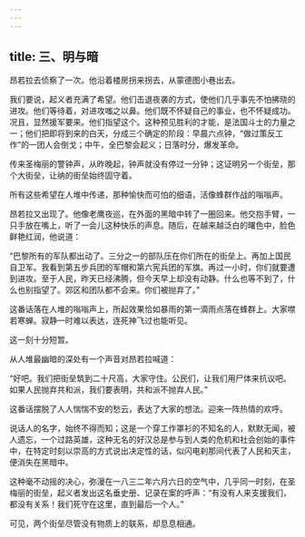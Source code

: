 ```yaml
---
---
---
```

title: 三、明与暗
---




昂若拉去侦察了一次。他沿着楼房拐来拐去，从蒙德图小巷出去。

我们要说，起义者充满了希望。他们击退夜袭的方式，使他们几乎事先不怕拂晓的进攻。他们等待着，对进攻嗤之以鼻。他们既不怀疑自己的事业，也不怀疑成功。况且，显然援军要来。他们指望这个。这种预见胜利的才能，是法国斗士的力量之一；他们把即将到来的白天，分成三个确定的阶段：早晨六点钟，“做过策反工作”的一团人会倒戈；中午，全巴黎会起义；日落时分，爆发革命。

传来圣梅丽的警钟声，从昨晚起，钟声就没有停过一分钟；这证明另一个街垒，那个大街垒，让纳的街垒始终固守着。

所有这些希望在人堆中传递，那种愉快而可怕的细语，活像蜂群作战的嗡嗡声。

昂若拉又出现了。他像老鹰夜巡，在外面的黑暗中转了一圈回来。他交抱手臂，一只手放在嘴上，听了一会儿这种快乐的声息。随后，在越来越泛白的曙色中，脸色鲜艳红润，他说道：

“巴黎所有的军队都出动了。三分之一的部队压在你们所在的街垒上。再加上国民自卫军。我看到第五步兵团的军帽和第六宪兵团的军旗。再过一小时，你们就要遭到进攻。至于人民，昨天已经沸腾，但今天早上却没有动静。什么也等不到了，什么也别指望了。郊区和团队都不会来。你们被抛弃了。”

这番话落在人堆的嗡嗡声上，所起效果恰如暴雨的第一滴雨点落在蜂群上。大家噤若寒蝉。寂静一时难以表达，连死神飞过也能听见。

这一刻十分短暂。

从人堆最幽暗的深处有一个声音对昂若拉喊道：

“好吧。我们把街垒筑到二十尺高，大家守住。公民们，让我们用尸体来抗议吧。如果人民抛弃共和派，我们要表明，共和派不抛弃人民。”

这番话摆脱了人人惴惴不安的愁云，表达了大家的想法。迎来一阵热情的欢呼。

说话人的名字，始终不得而知；这是一个穿工作罩衫的不知名的人，默默无闻，被人遗忘，一个过路英雄，这种无名的好汉总是参与到人类的危机和社会创始的事件中，在特定时刻以崇高的方式说出决定性的话，似闪电刹那间代表了人民和天主，便消失在黑暗中。

这种毫不动摇的决心，弥漫在一八三二年六月六日的空气中，几乎同一时刻，在圣梅丽的街垒，起义者发出这名垂史册、记录在案的呼声：“有没有人来支援我们，都没有关系！我们死守在这里，直到最后一个人。”

可见，两个街垒尽管没有物质上的联系，却息息相通。
